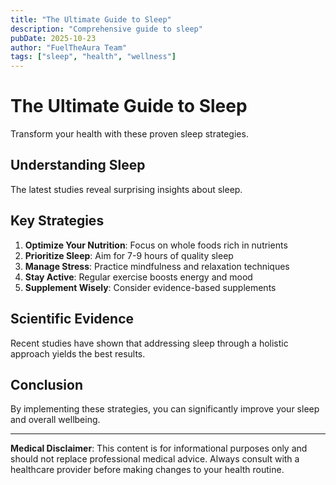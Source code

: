 ```yaml
---
title: "The Ultimate Guide to Sleep"
description: "Comprehensive guide to sleep"
pubDate: 2025-10-23
author: "FuelTheAura Team"
tags: ["sleep", "health", "wellness"]
---
```


# The Ultimate Guide to Sleep

Transform your health with these proven sleep strategies.

## Understanding Sleep

The latest studies reveal surprising insights about sleep.

## Key Strategies

1. **Optimize Your Nutrition**: Focus on whole foods rich in nutrients
2. **Prioritize Sleep**: Aim for 7-9 hours of quality sleep
3. **Manage Stress**: Practice mindfulness and relaxation techniques
4. **Stay Active**: Regular exercise boosts energy and mood
5. **Supplement Wisely**: Consider evidence-based supplements

## Scientific Evidence

Recent studies have shown that addressing sleep through a holistic approach yields the best results.

## Conclusion

By implementing these strategies, you can significantly improve your sleep and overall wellbeing.

---

**Medical Disclaimer**: This content is for informational purposes only and should not replace professional medical advice. Always consult with a healthcare provider before making changes to your health routine.
